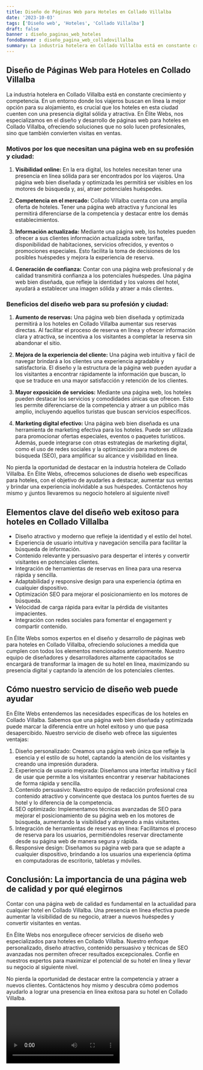 ```yaml
---
title: Diseño de Páginas Web para Hoteles en Collado Villalba
date: '2023-10-03'
tags: ['Diseño web', 'Hoteles', 'Collado Villalba']
draft: false
banner : diseño_paginas_web_hoteles
fondoBanner : diseño_pagina_web_colladovillalba
summary: La industria hotelera en Collado Villalba está en constante crecimiento y competencia. En un entorno donde los viajeros buscan en línea la mejor opción para su alojamiento, es crucial que los hoteles en esta ciudad cuenten con una presencia digital sólida y atractiva. En Élite Webs, nos especializamos en el diseño y desarrollo de páginas web para hoteles en Collado Villalba, ofreciendo soluciones que no solo lucen profesionales, sino que también convierten visitas en ventas.
---
```


## Diseño de Páginas Web para Hoteles en Collado Villalba

La industria hotelera en Collado Villalba está en constante crecimiento y competencia. En un entorno donde los viajeros buscan en línea la mejor opción para su alojamiento, es crucial que los hoteles en esta ciudad cuenten con una presencia digital sólida y atractiva. En Élite Webs, nos especializamos en el diseño y desarrollo de páginas web para hoteles en Collado Villalba, ofreciendo soluciones que no solo lucen profesionales, sino que también convierten visitas en ventas.

### Motivos por los que necesitan una página web en su profesión y ciudad:

1. **Visibilidad online:** En la era digital, los hoteles necesitan tener una presencia en línea sólida para ser encontrados por los viajeros. Una página web bien diseñada y optimizada les permitirá ser visibles en los motores de búsqueda y, así, atraer potenciales huéspedes.

2. **Competencia en el mercado:** Collado Villalba cuenta con una amplia oferta de hoteles. Tener una página web atractiva y funcional les permitirá diferenciarse de la competencia y destacar entre los demás establecimientos.

3. **Información actualizada:** Mediante una página web, los hoteles pueden ofrecer a sus clientes información actualizada sobre tarifas, disponibilidad de habitaciones, servicios ofrecidos, y eventos o promociones especiales. Esto facilita la toma de decisiones de los posibles huéspedes y mejora la experiencia de reserva.

4. **Generación de confianza:** Contar con una página web profesional y de calidad transmitirá confianza a los potenciales huéspedes. Una página web bien diseñada, que refleje la identidad y los valores del hotel, ayudará a establecer una imagen sólida y atraer a más clientes.

### Beneficios del diseño web para su profesión y ciudad:

1. **Aumento de reservas:** Una página web bien diseñada y optimizada permitirá a los hoteles en Collado Villalba aumentar sus reservas directas. Al facilitar el proceso de reserva en línea y ofrecer información clara y atractiva, se incentiva a los visitantes a completar la reserva sin abandonar el sitio.

2. **Mejora de la experiencia del cliente:** Una página web intuitiva y fácil de navegar brindará a los clientes una experiencia agradable y satisfactoria. El diseño y la estructura de la página web pueden ayudar a los visitantes a encontrar rápidamente la información que buscan, lo que se traduce en una mayor satisfacción y retención de los clientes.

3. **Mayor exposición de servicios:** Mediante una página web, los hoteles pueden destacar los servicios y comodidades únicas que ofrecen. Esto les permite diferenciarse de la competencia y atraer a un público más amplio, incluyendo aquellos turistas que buscan servicios específicos.

4. **Marketing digital efectivo:** Una página web bien diseñada es una herramienta de marketing efectiva para los hoteles. Puede ser utilizada para promocionar ofertas especiales, eventos o paquetes turísticos. Además, puede integrarse con otras estrategias de marketing digital, como el uso de redes sociales y la optimización para motores de búsqueda (SEO), para amplificar su alcance y visibilidad en línea.

No pierda la oportunidad de destacar en la industria hotelera de Collado Villalba. En Élite Webs, ofrecemos soluciones de diseño web específicas para hoteles, con el objetivo de ayudarles a destacar, aumentar sus ventas y brindar una experiencia inolvidable a sus huéspedes. Contáctenos hoy mismo y ¡juntos llevaremos su negocio hotelero al siguiente nivel!

<GifSeo />

<Cta />

## Elementos clave del diseño web exitoso para hoteles en Collado Villalba

- Diseño atractivo y moderno que refleje la identidad y el estilo del hotel.
- Experiencia de usuario intuitiva y navegación sencilla para facilitar la búsqueda de información.
- Contenido relevante y persuasivo para despertar el interés y convertir visitantes en potenciales clientes.
- Integración de herramientas de reservas en línea para una reserva rápida y sencilla.
- Adaptabilidad y responsive design para una experiencia óptima en cualquier dispositivo.
- Optimización SEO para mejorar el posicionamiento en los motores de búsqueda.
- Velocidad de carga rápida para evitar la pérdida de visitantes impacientes.
- Integración con redes sociales para fomentar el engagement y compartir contenido.

En Élite Webs somos expertos en el diseño y desarrollo de páginas web para hoteles en Collado Villalba, ofreciendo soluciones a medida que cumplen con todos los elementos mencionados anteriormente. Nuestro equipo de diseñadores y desarrolladores altamente capacitados se encargará de transformar la imagen de su hotel en línea, maximizando su presencia digital y captando la atención de los potenciales clientes.

## Cómo nuestro servicio de diseño web puede ayudar

En Élite Webs entendemos las necesidades específicas de los hoteles en Collado Villalba. Sabemos que una página web bien diseñada y optimizada puede marcar la diferencia entre un hotel exitoso y uno que pasa desapercibido. Nuestro servicio de diseño web ofrece las siguientes ventajas:

1. Diseño personalizado: Creamos una página web única que refleje la esencia y el estilo de su hotel, captando la atención de los visitantes y creando una impresión duradera.
2. Experiencia de usuario mejorada: Diseñamos una interfaz intuitiva y fácil de usar que permite a los visitantes encontrar y reservar habitaciones de forma rápida y sencilla.
3. Contenido persuasivo: Nuestro equipo de redacción profesional crea contenido atractivo y convincente que destaca los puntos fuertes de su hotel y lo diferencia de la competencia.
4. SEO optimizado: Implementamos técnicas avanzadas de SEO para mejorar el posicionamiento de su página web en los motores de búsqueda, aumentando la visibilidad y atrayendo a más visitantes.
5. Integración de herramientas de reservas en línea: Facilitamos el proceso de reserva para los usuarios, permitiéndoles reservar directamente desde su página web de manera segura y rápida.
6. Responsive design: Diseñamos su página web para que se adapte a cualquier dispositivo, brindando a los usuarios una experiencia óptima en computadoras de escritorio, tabletas y móviles.

## Conclusión: La importancia de una página web de calidad y por qué elegirnos

Contar con una página web de calidad es fundamental en la actualidad para cualquier hotel en Collado Villalba. Una presencia en línea efectiva puede aumentar la visibilidad de su negocio, atraer a nuevos huéspedes y convertir visitantes en ventas.

En Élite Webs nos enorgullece ofrecer servicios de diseño web especializados para hoteles en Collado Villalba. Nuestro enfoque personalizado, diseño atractivo, contenido persuasivo y técnicas de SEO avanzadas nos permiten ofrecer resultados excepcionales. Confíe en nuestros expertos para maximizar el potencial de su hotel en línea y llevar su negocio al siguiente nivel.

No pierda la oportunidad de destacar entre la competencia y atraer a nuevos clientes. Contáctenos hoy mismo y descubra cómo podemos ayudarlo a lograr una presencia en línea exitosa para su hotel en Collado Villalba.

<Video />

<CtaBot job='Hoteles' city='Collado Villalba'/>

<Gmaps query='Collado Villalba+españa+maps' />
